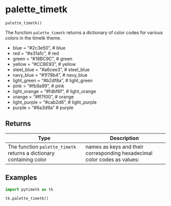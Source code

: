 # palette_timetk { #pytimetk.palette_timetk }

`palette_timetk()`

The function `palette_timetk` returns a dictionary of color codes for 
various colors in the timetk theme.
    
- blue         = "#2c3e50", # blue
- red          = "#e31a1c", # red
- green        = "#18BC9C", # green
- yellow       = "#CCBE93", # yellow
- steel_blue   = "#a6cee3", # steel_blue
- navy_blue    = "#1f78b4", # navy_blue
- light_green  = "#b2df8a", # light_green
- pink         = "#fb9a99", # pink
- light_orange = "#fdbf6f", # light_orange
- orange       = "#ff7f00", # orange
- light_purple = "#cab2d6", # light_purple
- purple       = "#6a3d9a"  # purple

## Returns

| Type                                                                | Description                                                              |
|---------------------------------------------------------------------|--------------------------------------------------------------------------|
| The function `palette_timetk` returns a dictionary containing color | names as keys and their corresponding hexadecimal color codes as values: |

## Examples

```python
import pytimetk as tk

tk.palette_timetk()
```